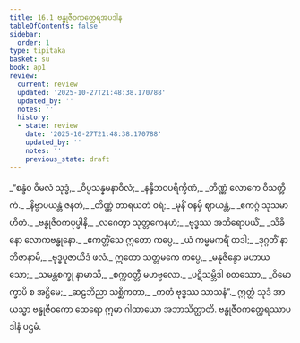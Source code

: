 ```yaml
---
title: 16.1 ဗန္ဓုဇီဝကတ္ထေရအပဒါန
tableOfContents: false
sidebar:
  order: 1
type: tipitaka
basket: su
book: ap1
review:
  current: review
  updated: '2025-10-27T21:48:38.170788'
  updated_by: ''
  notes: ''
  history:
  - state: review
    date: '2025-10-27T21:48:38.170788'
    updated_by: ''
    notes: ''
    previous_state: draft
---
```



<ReviewStatus review={frontmatter.review} showDetails={true} />

<HypothesisAnnotation frontmatter={frontmatter} />

<DynamicBreadcrumb />

<Division number="1" book="ap1" e="ch" v="20" p="194">

<Paragraph number="2353" type="verses" book="ap1">
_“စန္ဒံဝ ဝိမလံ သုဒ္ဓံ,_  
_ဝိပ္ပသန္နမနာဝိလံ;_  
_နန္ဒီဘဝပရိက္ခီဏံ,_  
_တိဏ္ဏံ လောကေ ဝိသတ္တိကံ._  

</Paragraph>

</Division>
<Division number="2" book="ap1" e="ch" v="20" p="194">

<Paragraph number="2354" type="verses" book="ap1">
_နိဗ္ဗာပယန္တံ ဇနတံ,_  
_တိဏ္ဏံ တာရယတံ ဝရံ;_  
_မုနိံ ဝနမှိ ဈာယန္တံ,_  
_ဧကဂ္ဂံ သုသမာဟိတံ._  

</Paragraph>

</Division>
<Division number="3" book="ap1" e="ch" v="20" p="194">

<Paragraph number="2355" type="verses" book="ap1">
_ဗန္ဓုဇီဝကပုပ္ဖါနိ,_  
_လဂေတွာ သုတ္တကေနဟံ;_  
_ဗုဒ္ဓဿ အဘိရောပယိံ,_  
_သိခိနော လောကဗန္ဓုနော._  

</Paragraph>

</Division>
<Division number="4" book="ap1" e="ch" v="20" p="194">

<Paragraph number="2356" type="verses" book="ap1">
_ဧကတ္တိံသေ ဣတော ကပ္ပေ,_  
_ယံ ကမ္မမကရိံ တဒါ;_  
_ဒုဂ္ဂတိံ နာဘိဇာနာမိ,_  
_ဗုဒ္ဓပူဇာယိဒံ ဖလံ._  

</Paragraph>

</Division>
<Division number="5" book="ap1" e="ch" v="20" p="194">

<Paragraph number="2357" type="verses" book="ap1">
ဣတော သတ္တမကေ ကပ္ပေ,_  
_မနုဇိန္ဒော မဟာယသော;_  
_သမန္တစက္ခု နာမာသိ,_  
_စက္ကဝတ္တီ မဟဗ္ဗလော._  

</Paragraph>

</Division>
<Division number="6" book="ap1" e="ch" v="20" p="194">

<Paragraph number="2358" type="verses" book="ap1">
_ပဋိသမ္ဘိဒါ စတဿော,_  
_ဝိမောက္ခာပိ စ အဋ္ဌိမေ;_  
_ဆဠဘိညာ သစ္ဆိကတာ,_  
_ကတံ ဗုဒ္ဓဿ သာသနံ”._  

</Paragraph>

<Paragraph number="2359" book="ap1">
ဣတ္ထံ သုဒံ အာယသ္မာ ဗန္ဓုဇီဝကော ထေရော ဣမာ ဂါထာယော အဘာသိတ္ထာတိ.

</Paragraph>
</Division>

<Paragraph number="2360" type="center" book="ap1">
ဗန္ဓုဇီဝကတ္ထေရဿာပဒါနံ ပဌမံ.
</Paragraph>